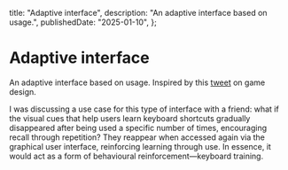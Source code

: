 
  title: "Adaptive interface",
  description: "An adaptive interface based on usage.",
  publishedDate: "2025-01-10",
};

# Adaptive interface

An adaptive interface based on usage. Inspired by this [tweet](https://x.com/carmguti/status/1877132625388716124) on
game design.

<Card>
  <AdaptiveInterface />
</Card>

I was discussing a use case for this type of interface with a friend: what if the visual cues that help users learn keyboard shortcuts gradually disappeared after being used a specific number of times, encouraging recall through repetition? They reappear when accessed again via the graphical user interface, reinforcing learning through use. In essence, it would act as a form of behavioural reinforcement—keyboard training.
